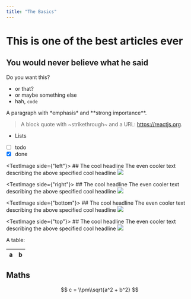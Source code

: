 ```yaml
---
title: "The Basics"
---
```



# This is one of the best articles ever

## You would never believe what he said

Do you want this?

- or that?
- or maybe something else
- hah, `code`

<div className="doodle-border">
A paragraph with *emphasis* and **strong importance**.

> A block quote with ~strikethrough~ and a URL: https://reactjs.org.

* Lists
* [ ] todo
* [x] done
</div>

<TextImage side={"left"}>
    ## The cool headline
    The even cooler text describing the above specified cool headline
    <img src="https://picsum.photos/160/160" />
</TextImage>

<TextImage side={"right"}>
    ## The cool headline
    The even cooler text describing the above specified cool headline
    <img src="https://picsum.photos/169/160" />
</TextImage>

<TextImage side={"bottom"}>
    ## The cool headline
    The even cooler text describing the above specified cool headline
    <img src="https://picsum.photos/501/160" />
</TextImage>

<TextImage side={"top"}>
    ## The cool headline
    The even cooler text describing the above specified cool headline
    <img src="https://picsum.photos/500/169" />
</TextImage>

A table:

| a | b |
| - | - |

## Maths

$$
c = \\pm\\sqrt{a^2 + b^2}
$$